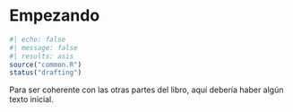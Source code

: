 # Empezando {#sec-start}

```r
#| echo: false
#| message: false
#| results: asis
source("common.R")
status("drafting")
```

Para ser coherente con las otras partes del libro, aquí debería haber algún texto inicial.
